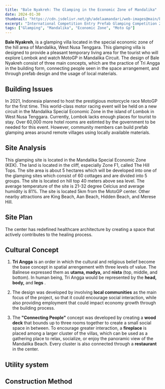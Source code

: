 ```yaml
---
title: "Bale Nyakreh: The Glamping in the Economic Zone of Mandalika"
date: 2024-01-30
thumbnail: "https://cdn.jsdelivr.net/gh/adelaamandari/web-images@main/bale-nyakreh.png"
excerpt: "International Competition Entry Prefab Glamping Competition 2020 BPA Institute Lombok, Indonesia."
tags: ["Glamping", "Mandalika", "Economic Zone", "Moto Gp"]
---
```


**Bale Nyakreh**, is a glamping villa located in the special economic zone of the hill area of Mandalika, West Nusa Tenggara. This glamping villa is designed to provide a pleasant temporary living area for the tourist who will explore Lombok and watch MotoGP in Mandalika Circuit. The design of Bale Nyakreh consist of three main concepts, which are the practice of Tri Angga in the building form, connecting people seen in the space arrangement, and through prefab design and the usage of local materials.

## Building Issues

In 2021, Indonesia planned to host the prestigious motorcycle race MotoGP for the first time. This world-class motor racing event will be held on a new circuit in the Mandalika Special Economic Zone in the island of Lombok in West Nusa Tenggara. Currently, Lombok lacks enough places for tourist to stay. Over 60,000 more hotel rooms are estimted by the government to be needed for this event. However, community members can build prefab glamping areas around remote villages using locally available materials.

## Site Analysis

This glamping site is located in the Mandalika Special Economic Zone (KEK). The land is located in the cliff, especially Zone F1, called The Hill Tops. The site area is about 5 hectares which will be developed into one of the glamping sites which consist of 60 cottages and are divided into 5 groups. The site is located on hill top 40 meters above sea level. The average temperature of the site is 21-32 degree Celcius and average humidity is 81%. The site is located 5km from the MotoGP center. Other nearby attractions are King Beach, Aan Beach, Hidden Beach, and Merese Hill.

## Site Plan

The center has redefined healthcare architecture by creating a space that actively contributes to the healing process.

## Cultural Concept

1. **Tri Angga** is an order in which the cultural and religious belief become the base concept in spatial arrengement with three levels of value. The Balinese expressed them as **utama, madya,** and **nista** (top, middle, and bottom). In human being, Tri Angga would be represented by the **head, body,** and **legs** .

2. The design was developed by involving **local communities** as the main focus of the project, so that it could encourage social interaction, while also providing employment that could impact economy growth through the building process.

3. The **"Connecting People"** concept was developed by creating a **wood deck** that bounds up to three rooms together to create a small social space in between. To encourage greater interaction, a **fireplace** is placed among a larger cluster of the villas, which can be used as a gathering place to relax, socialize, or enjoy the panoramic view of the Mandalika Beach. Every cluster is also connected through a **restaurant** in the center.

## Utility system

## Construction Method

